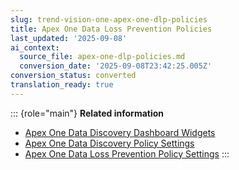 ```yaml
---
slug: trend-vision-one-apex-one-dlp-policies
title: Apex One Data Loss Prevention Policies
last_updated: '2025-09-08'
ai_context:
  source_file: apex-one-dlp-policies.md
  conversion_date: '2025-09-08T23:42:25.005Z'
conversion_status: converted
translation_ready: true
---
```


::: {role="main"}
**Related information**

- [Apex One Data Discovery Dashboard Widgets](apex-data-discovery-widgets.mdx)
- [Apex One Data Discovery Policy Settings](data-discovery-settings-apex.mdx)
- [Apex One Data Loss Prevention Policy Settings](apex-one-dlp-policy-settings.mdx)
:::
